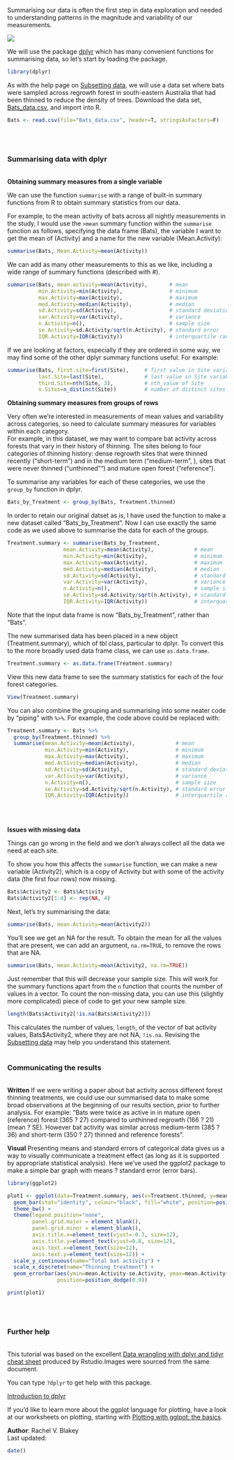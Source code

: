 Summarising our data is often the first step in data exploration and needed to understanding patterns in the magnitude and variability of our measurements.

![](Summarising_data_image.jpg)

We will use the package [dplyr](https://cran.r-project.org/web/packages/dplyr/index.html) which has many convenient functions for summarising data, so let's start by loading the package.

```{r, message=FALSE, warning =FALSE}
library(dplyr)
```

As with the help page on [Subsetting data](http://environmentalcomputing.net/subsetting-data/), we will use a data set where bats were sampled across regrowth forest in south-eastern Australia that had been thinned to reduce the density of trees. Download the data set,  [Bats_data.csv](http://environmentalcomputing.net/wp-content/uploads/2016/05/Bats_data.csv), and import into R.

```{r}
Bats <- read.csv(file="Bats_data.csv", header=T, stringsAsFactors=F)
```
<br><br>

### Summarising data with dplyr
<br>
**Obtaining summary measures from a single variable**  

We can use the function `summarise` with a range of built-in summary functions from R to obtain summary statistics from our data. 

For example, to the mean activity of bats across all nightly measurements in the study, I would use the `>mean` summary function within the `summarise` function as follows, specifying the data frame (Bats), the variable I want to get the mean of (Activity) and a name for the new variable (Mean.Activity):

```{r}
summarise(Bats, Mean.Activity=mean(Activity))
```

We can add as many other measurements to this as we like, including a wide range of summary functions (described with #).

```{r}
summarise(Bats, mean.activity=mean(Activity),       # mean
          min.Activity=min(Activity),               # minimum
          max.Activity=max(Activity),               # maximum
          med.Activity=median(Activity),            # median
          sd.Activity=sd(Activity),                 # standard deviation
          var.Activity=var(Activity),               # variance
          n.Activity=n(),                           # sample size
          se.Activity=sd.Activity/sqrt(n.Activity), # standard error
          IQR.Activity=IQR(Activity))               # interquartile range
```

If we are looking at factors, especially if they are ordered in some way, we may find some of the other dplyr summary functions useful. For example:

```{r}
summarise(Bats, first.site=first(Site),     # first value in Site variable
          last.Site=last(Site),             # last value in Site variable
          third.Site=nth(Site, 3),          # nth value of Site
          n.Sites=n_distinct(Site))         # number of distinct sites
```


**Obtaining summary measures from groups of rows**  

Very often we're interested in measurements of mean values and variability across categories, so need to calculate summary measures for variables within each category.   
For example, in this dataset, we may want to compare bat activity across forests that vary in their history of thinning. The sites belong to four categories of thinning history: dense regrowth sites that were thinned recently ("short-term") and in the medium term ("medium-term", ), sites that were never thinned ("unthinned"") and mature open forest ("reference").

To summarise any variables for each of these categories, we use the `group_by` function in dplyr. 

```{r}
Bats_by_Treatment <- group_by(Bats, Treatment.thinned)
```

In order to retain our original datset as is, I have used the function to make a new dataset called "Bats_by_Treatment". Now I can use exactly the same code as we used above to summarise the data for each of the groups. 

```{r}
Treatment.summary <- summarise(Bats_by_Treatment, 
                  mean.Activity=mean(Activity),             # mean
                  min.Activity=min(Activity),               # minimum
                  max.Activity=max(Activity),               # maximum
                  med.Activity=median(Activity),            # median
                  sd.Activity=sd(Activity),                 # standard deviation
                  var.Activity=var(Activity),               # variance
                  n.Activity=n(),                           # sample size
                  se.Activity=sd.Activity/sqrt(n.Activity), # standard error
                  IQR.Activity=IQR(Activity))               # interquartile range

```

Note that the input data frame is now "Bats_by_Treatment", rather than "Bats".

The new summarised data has been placed in a new object (Treatment.summary), which of tbl class, particular to dplyr. To convert this to the more broadly used data frame class, we can use `as.data.frame`.

```{r}
Treatment.summary <- as.data.frame(Treatment.summary)
```

View this new data frame to see the summary statistics for each of the four forest categories.

```{r,eval =F}
View(Treatment.summary)
```

You can also combine the grouping and summarising into some neater code by "piping" with `%>%`. For example, the code above could be replaced with:

```{r}
Treatment.summary <- Bats %>%                          
  group_by(Treatment.thinned) %>%
  summarise(mean.Activity=mean(Activity),             # mean
            min.Activity=min(Activity),               # minimum
            max.Activity=max(Activity),               # maximum
            med.Activity=median(Activity),            # median
            sd.Activity=sd(Activity),                 # standard deviation
            var.Activity=var(Activity),               # variance
            n.Activity=n(),                           # sample size
            se.Activity=sd.Activity/sqrt(n.Activity), # standard error
            IQR.Activity=IQR(Activity))               # interquartile range
```
<br><br>

**Issues with missing data**

Things can go wrong in the field and we don't always collect all the data we need at each site. 

To show you how this affects the `summarise` function, we can make a new variable (Activity2), which is a copy of Activity but with some of the activity data (the first four rows) now missing.


```{r}
Bats$Activity2 <- Bats$Activity
Bats$Activity2[1:4] <- rep(NA, 4)
```

Next, let's try summarising the data: 

```{r}
summarise(Bats, mean.Activity=mean(Activity2))              
```

You'll see we get an NA for the result. To obtain the mean for all the values that are present, we can add an argument, `na.rm=TRUE`, to remove the rows that are NA.

```{r}
summarise(Bats, mean.Activity=mean(Activity2, na.rm=TRUE))              
```

Just remember that this will decrease your sample size. This will work for the summary functions apart from the `n` function that counts the number of values in a vector. To count the non-missing data, you can use this (slightly more complicated) piece of code to get your new sample size. 

```{r}
length(Bats$Activity2[!is.na(Bats$Activity2)])
```

This calculates the number of values, `length`, of the vector of bat activity values, Bats$Activity2, where they are not NA, `!is.na`. Revising the [Subsetting data](http://environmentalcomputing.net/subsetting-data/) may help you understand this statement. 
<br><br>

### Communicating the results
<br>
**Written** If we were writing a paper about bat activity across different forest thinning treatments, we could use our summarised data to make some broad observations at the beginning of our results section, prior to further analysis. For example: "Bats were twice as active in in mature open (reference) forest (365 ? 27) compared to unthinned regrowth (166 ? 21) (mean ? SE). However bat activity was similar across medium-term (385 ? 36) and short-term (350 ? 27) thinned and reference forests".

**Visual**  Presenting means and standard errors of categorical data gives us a way to visually communicate a treatment effect (as long as it is supported by appropriate statistical analysis). Here we've used the ggplot2 package to make a simple bar graph with means ? standard error (error bars).

```{r,warning=F,echo=F}
library(ggplot2)

plot1 <- ggplot(data=Treatment.summary, aes(x=Treatment.thinned, y=mean.Activity)) + 
  geom_bar(stat="identity", colour="black", fill="white", position=position_identity()) +
  theme_bw() +
  theme(legend.position="none", 
        panel.grid.major = element_blank(),
        panel.grid.minor = element_blank(),
        axis.title.x=element_text(vjust=-0.3, size=12),
        axis.title.y=element_text(vjust=0.8, size=12),
        axis.text.x=element_text(size=12),
        axis.text.y=element_text(size=12)) +
  scale_y_continuous(name="Total bat activity") +
  scale_x_discrete(name="Thinning treatment") +
  geom_errorbar(aes(ymin=mean.Activity-se.Activity, ymax=mean.Activity+se.Activity),width=.2,
                position=position_dodge(0.9)) 

print(plot1)
```
<br><br>

### Further help
<br>
This tutorial was based on the excellent [Data wrangling with dplyr and tidyr cheat sheet](https://www.rstudio.com/wp-content/uploads/2015/02/data-wrangling-cheatsheet.pdf) produced by Rstudio.Images were sourced from the same document.

You can type `?dplyr` to get help with this package.

[Introduction to dplyr](https://cran.r-project.org/web/packages/dplyr/vignettes/introduction.html)

If you'd like to learn more about the ggplot language for plotting, have a look at our worksheets on plotting, starting with [Plotting with gglpot: the basics](http://environmentalcomputing.net/).

**Author**: Rachel V. Blakey
<br>
Last updated:
```{r,echo=F}
date()
```
